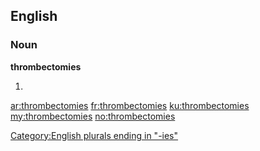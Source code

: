 ==English==

===Noun===
'''thrombectomies'''

# {{plural of|[[thrombectomy]]}}

[[Category:English plurals ending in "-ies"]]

[[ar:thrombectomies]]
[[fr:thrombectomies]]
[[ku:thrombectomies]]
[[my:thrombectomies]]
[[no:thrombectomies]]